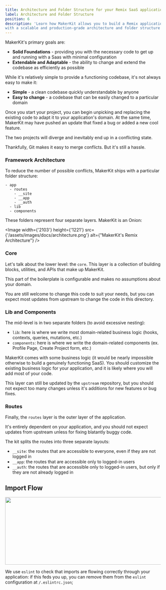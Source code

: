 ```yaml
---
title: Architecture and Folder Structure for your Remix SaaS application
label: Architecture and Folder Structure
position: 6
description: 'Learn how MakerKit allows you to build a Remix application
with a scalable and production-grade architecture and folder structure'
---
```


MakerKit's primary goals are:

- **Solid Foundations** - providing you with the necessary code to get up and
running
with a Saas with minimal configuration
- **Extendable and Adaptable** - the ability to change and extend the codebase as efficiently as possible

While it's relatively simple to provide a functioning codebase, it's not always easy to make it:
- **Simple** - a clean codebase quickly understandable by anyone
- **Easy to change** - a codebase that can be easily changed to a
particular domain

Once you start your project, you can begin unpicking and replacing the existing code to adapt it to your application's domain. At the same time, MakerKit may have pushed an update that fixed a bug or added a new cool feature.

The two projects will diverge and inevitably end up in a conflicting state.

Thankfully, Git makes it easy to merge conflicts. But it's still a hassle.

### Framework Architecture

To reduce the number of possible conflicts, MakerKit ships with a particular folder structure:

```
- app
  - routes
    - __site
    - __app
    - __auth
  - lib
  - components
```

These folders represent four separate layers. MakerKit is an Onion:

<Image
  width={'2103'}
  height={'1221'}
  src={'/assets/images/docs/architecture.png'}
  alt={"MakerKit's Remix Architecture"}
/>

### Core

Let's talk about the lower level: the `core`. This layer is a collection of building blocks, utilities, and APIs that make up MakerKit.

This part of the boilerplate is configurable and makes no assumptions about your domain.

You are still welcome to change this code to suit your needs, but you can expect most updates from upstream to change the code in this directory.

### Lib and Components

The mid-level is in two separate folders (to avoid excessive nesting):

- `lib`: here is where we write most domain-related business logic (hooks, contexts, queries, mutations, etc.)
- `components`: here is where we write the domain-related components (ex. Profile Page, Create Project form, etc.)

MakerKit comes with some business logic (it would be nearly impossible otherwise to build a genuinely functioning SaaS). You should customize the existing business logic for your application, and it is likely where you will add most of your code.

This layer can still be updated by the `upstream` repository, but you should not expect too many changes unless it's additions for new features or bug fixes.

### Routes

Finally, the `routes` layer is the outer layer of the application.

It's entirely dependent on your application, and you should not expect updates from upstream unless for fixing blatantly buggy code.

The kit splits the routes into three separate layouts:
- `__site`: the routes that are accessible to everyone, even if they are not logged in
- `__app`: the routes that are accessible only to logged-in users
- `__auth`: the routes that are accessible only to logged-in users, but only if they are not already logged in

## Import Flow

<Image width="1433" height="218" src="/assets/images/docs/nodejs-structure-imports-wrong.png" />

We use `eslint` to check that imports are flowing correctly through your application: if this feds you up, you can remove them from the `eslint` configuration at `/.eslintrc.json`;

